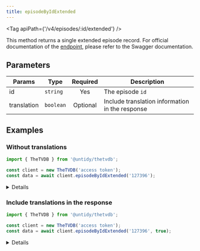 ```yaml
---
title: episodeByIdExtended
---
```



<Tag apiPath={'/v4/episodes/:id/extended'} />

This method returns a single extended episode record. For official documentation of the
[endpoint](https://thetvdb.github.io/v4-api/#/Episodes/getEpisodeExtended), please refer to the Swagger
documentation.

## Parameters

| Params      | Type      | Required | Description                                     |
| ----------- | --------- | :------: | ----------------------------------------------- |
| id          | `string`  |   Yes    | The episode `id`                                |
| translation | `boolean` | Optional | Include translation information in the response |

## Examples

### Without translations

```js {4}
import { TheTVDB } from '@untidy/thetvdb';

const client = new TheTVDB('access token');
const data = await client.episodeByIdExtended('127396');
```

<Details>

```js
{
  status: 'success',
  data: {
    id: 127396,
    seriesId: 73752,
    // ...
  },
};
```

</Details>

### Include translations in the response

```js {4}
import { TheTVDB } from '@untidy/thetvdb';

const client = new TheTVDB('access token');
const data = await client.episodeByIdExtended('127396', true);
```

<Details>

```js
{
  status: 'success',
  data: {
    id: 127396,
    seriesId: 73752,
    translations: {
      nameTranslations: [
        {
          name: 'Schwarzer Ritter',
          language: 'deu',
        },
        // ...
      ],
      // ...
    },
    // ...
  },
};
```

</Details>
